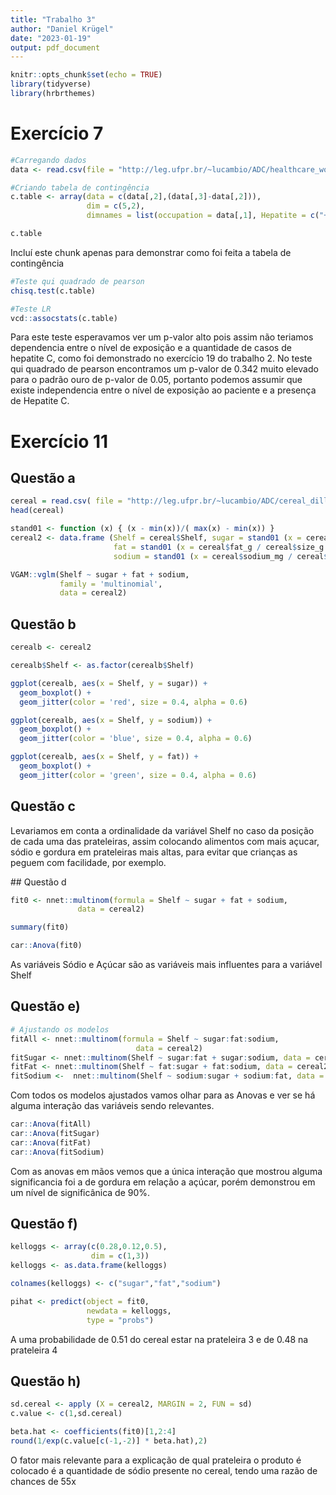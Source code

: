 ```yaml
---
title: "Trabalho 3"
author: "Daniel Krügel"
date: "2023-01-19"
output: pdf_document
---
```


```r
knitr::opts_chunk$set(echo = TRUE)
library(tidyverse)
library(hrbrthemes)
```

# Exercício 7

```r
#Carregando dados
data <- read.csv(file = "http://leg.ufpr.br/~lucambio/ADC/healthcare_worker.csv")

#Criando tabela de contingência
c.table <- array(data = c(data[,2],(data[,3]-data[,2])),
                 dim = c(5,2),
                 dimnames = list(occupation = data[,1], Hepatite = c("+","-")))

c.table
```
Incluí este chunk apenas para demonstrar como foi feita a tabela de contingência

```r
#Teste qui quadrado de pearson
chisq.test(c.table)

#Teste LR
vcd::assocstats(c.table)
```

Para este teste esperavamos ver um p-valor alto pois assim não teriamos dependencia entre o nível de exposição e a quantidade de casos de hepatite C, como foi demonstrado no exercício 19 do trabalho 2. No teste qui quadrado de pearson encontramos um p-valor de 0.342 muito elevado para o padrão ouro de p-valor de 0.05, portanto podemos assumir que existe independencia entre o nível de exposição ao paciente e a presença de Hepatite C.

# Exercício 11
## Questão a

```r
cereal = read.csv( file = "http://leg.ufpr.br/~lucambio/ADC/cereal_dillons.csv")
head(cereal)

stand01 <- function (x) { (x - min(x))/( max(x) - min(x)) }
cereal2 <- data.frame (Shelf = cereal$Shelf, sugar = stand01 (x = cereal$sugar_g / cereal$size_g ), 
                       fat = stand01 (x = cereal$fat_g / cereal$size_g ), 
                       sodium = stand01 (x = cereal$sodium_mg / cereal$size_g ))

VGAM::vglm(Shelf ~ sugar + fat + sodium, 
           family = 'multinomial',
           data = cereal2)
```

## Questão b

```r
cerealb <- cereal2

cerealb$Shelf <- as.factor(cerealb$Shelf)

ggplot(cerealb, aes(x = Shelf, y = sugar)) + 
  geom_boxplot() + 
  geom_jitter(color = 'red', size = 0.4, alpha = 0.6) 

ggplot(cerealb, aes(x = Shelf, y = sodium)) + 
  geom_boxplot() + 
  geom_jitter(color = 'blue', size = 0.4, alpha = 0.6)

ggplot(cerealb, aes(x = Shelf, y = fat)) + 
  geom_boxplot() + 
  geom_jitter(color = 'green', size = 0.4, alpha = 0.6)

```

## Questão c

 Levariamos em conta a ordinalidade da variável Shelf no caso da posição de cada uma das prateleiras, assim colocando alimentos com mais açucar, sódio e gordura em prateleiras mais altas, para evitar que crianças as peguem com facilidade, por exemplo.
 
 ## Questão d
 
```r
fit0 <- nnet::multinom(formula = Shelf ~ sugar + fat + sodium,
               data = cereal2)

summary(fit0)

car::Anova(fit0)
```
 
As variáveis Sódio e Açúcar são as variáveis mais influentes para a variável Shelf

## Questão e)

```r
# Ajustando os modelos
fitAll <- nnet::multinom(formula = Shelf ~ sugar:fat:sodium,
                            data = cereal2)
fitSugar <- nnet::multinom(Shelf ~ sugar:fat + sugar:sodium, data = cereal2)
fitFat <- nnet::multinom(Shelf ~ fat:sugar + fat:sodium, data = cereal2)
fitSodium <-  nnet::multinom(Shelf ~ sodium:sugar + sodium:fat, data = cereal2)
```

Com todos os modelos ajustados vamos olhar para as Anovas e ver se há alguma interação das variáveis sendo relevantes.

```r
car::Anova(fitAll)
car::Anova(fitSugar)
car::Anova(fitFat)
car::Anova(fitSodium)
```

Com as anovas em mãos vemos que a única interação que mostrou alguma significancia foi a de gordura em relação a açúcar, porém demonstrou em um nível de significânica de 90%.

## Questão f)
```r
kelloggs <- array(c(0.28,0.12,0.5),
                  dim = c(1,3))
kelloggs <- as.data.frame(kelloggs)

colnames(kelloggs) <- c("sugar","fat","sodium")

pihat <- predict(object = fit0, 
                 newdata = kelloggs, 
                 type = "probs")
```

A uma probabilidade de 0.51 do cereal estar na prateleira 3 e de 0.48 na prateleira 4

## Questão h)
```r

sd.cereal <- apply (X = cereal2, MARGIN = 2, FUN = sd)
c.value <- c(1,sd.cereal)

beta.hat <- coefficients(fit0)[1,2:4]
round(1/exp(c.value[c(-1,-2)] * beta.hat),2)

```

O fator mais relevante para a explicação de qual prateleira o produto é colocado é a quantidade de sódio presente no cereal, tendo uma razão de chances de 55x